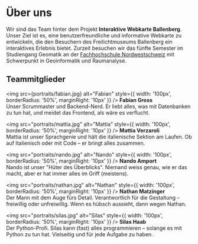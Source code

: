 # Über uns

Wir sind das Team hinter dem Projekt **Interaktive Webkarte Ballenberg**. Unser Ziel ist es, eine benutzerfreundliche und informative Webkarte zu entwickeln, die den Besuchern des Freilichtmuseums Ballenberg ein interaktives Erlebnis bietet.
Zurzeit besuchen wir das fünfte Semester im Studiengang Geomatik an der <a href="https://www.fhnw.ch/de" target="_blank">Fachhochschule Nordwestschweiz</a> mit Schwerpunkt in Geoinformatik und Raumanalyse.

## Teammitglieder

<img src={portraits/fabian.jpg} alt="Fabian" style={{ width: '100px', borderRadius: '50%', marginRight: '10px' }} />
<strong>Fabian Gross</strong><br />
Unser Scrummaster und Backend-Nerd. Er liebt alles, was mit Datenbanken zu tun hat, und meidet das Frontend, als wäre es verflucht.

<img src="portraits/mattia.jpg" alt="Mattia" style={{ width: '100px', borderRadius: '50%', marginRight: '10px' }} />
<strong>Mattia Verzaroli</strong><br />
Mattia ist unser Sprachgenie und hält die italienische Sektion am Laufen. Ob auf Italienisch oder mit Code – er bringt alles zusammen.

<img src="portraits/nando.jpg" alt="Nando" style={{ width: '100px', borderRadius: '50%', marginRight: '10px' }} />
<strong>Nando Amport</strong><br />
Nando ist unser "Hüter des Überblicks". Niemand weiss genau, wie er das macht, aber er hat immer alles im Griff (meistens).

<img src="portraits/nathan.jpg" alt="Nathan" style={{ width: '100px', borderRadius: '50%', marginRight: '10px' }} />
<strong>Nathan Matzinger</strong><br />
Der Mann mit dem Auge fürs Detail. Verantwortlich für die Gestaltung – freiwillig oder unfreiwillig. Wenn es hübsch aussieht, dann wegen Nathan.

<img src="portraits/silas.jpg" alt="Silas" style={{ width: '100px', borderRadius: '50%', marginRight: '10px' }} />
<strong>Silas Haab</strong><br />
Der Python-Profi. Silas kann (fast) alles programmieren – solange es mit Python zu tun hat. Vielseitig und für jede Aufgabe zu haben.